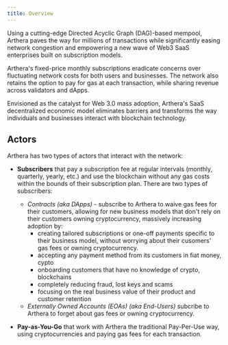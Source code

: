 ```yaml
---
title: Overview
---
```


Using a cutting-edge Directed Acyclic Graph (DAG)-based mempool, Arthera paves the way for millions of transactions while significantly easing network congestion and empowering a new wave of Web3 SaaS enterprises built on subscription models.

Arthera's fixed-price monthly subscriptions eradicate concerns over fluctuating network costs for both users and businesses.  The network also retains the option to pay for gas at each transaction, while sharing revenue across validators and dApps.

Envisioned as the catalyst for Web 3.0 mass adoption, Arthera's SaaS decentralized economic model eliminates barriers and transforms the way individuals and businesses interact with blockchain technology.

## Actors

Arthera has two types of actors that interact with the network:

* **Subscribers** that pay a subscription fee at regular intervals (monthly, quarterly, yearly, etc.) and use the blockchain without any gas costs within the bounds of their subscription plan. There are two types of subscribers:
  * _Contracts (aka DApps)_ - subscribe to Arthera to waive gas fees for their customers, allowing for new business models that don't rely on their customers owning cryptocurrency, massively increasing adoption by:
    * creating tailored subscriptions or one-off payments specific to their business model, without worrying about their cusomers' gas fees or owning cryptocurrency.
    * accepting any payment method from its customers in fiat money, cypto
    * onboarding customers that have no knowledge of crypto, blockchains
    * completely reducing fraud, lost keys and scams
    * focusing on the real business value of their product and customer retention
  * _Externally Owned Accounts (EOAs) (aka End-Users)_ subcribe to Arthera to forget about gas fees or owning cryptocurrency.

* **Pay-as-You-Go** that work with Arthera the traditional Pay-Per-Use way, using cryptocurrencies and paying gas fees for each transaction.
